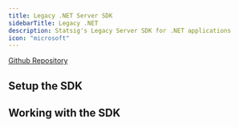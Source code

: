 ```yaml
---
title: Legacy .NET Server SDK
sidebarTitle: Legacy .NET
description: Statsig's Legacy Server SDK for .NET applications
icon: "microsoft"
---
```




[Github Repository](https://github.com/statsig-io/dotnet-sdk)

## Setup the SDK

<Steps>
<Step title="Install the SDK">
<installation/>
</Step>
<Step title="Initialize the SDK">
<InitializationWarning/>
<initialization/>
<InitializationFooter/>
</Step>
</Steps>

## Working with the SDK

<CheckGateIntro/>
<checkGate/>

<GetDynamicConfigIntro/>
<getDynamicConfig/>

<GetExperimentIntro/>
<getExperiment/>

<LogEventIntro/>
<logEvent/>
<LogEventFooter/>

<StatsigUserIntro/>
<PrivateAttributesIntro/>

<ShutdownIntro/>
<shutdown/>
